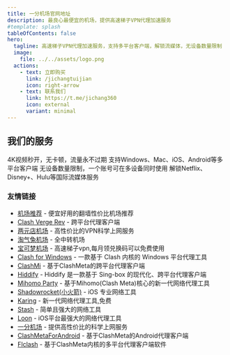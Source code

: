 ```yaml
---
title: 一分机场官网地址
description: 最良心最便宜的机场，提供高速梯子VPN代理加速服务
#template: splash
tableOfContents: false
hero:
  tagline: 高速梯子VPN代理加速服务，支持多平台客户端，解锁流媒体，无设备数量限制
  image:
    file: ../../assets/logo.png
  actions:
    - text: 立即购买
      link: /jichangtuijian
      icon: right-arrow
    - text: 联系我们
      link: https://t.me/jichang360
      icon: external
      variant: minimal
---
```



## 我们的服务

<CardGrid stagger>
	<Card title="高速稳定" icon="rocket">
		4K视频秒开，无卡顿，流量永不过期
	</Card>
	<Card title="多平台支持" icon="devices">
		支持Windows、Mac、iOS、Android等多平台客户端
	</Card>
	<Card title="无设备限制" icon="approve-check">
		无设备数量限制，一个账号可在多设备同时使用
	</Card>
	<Card title="流媒体解锁" icon="open-book">
		解锁Netflix、Disney+、Hulu等国际流媒体服务
	</Card>
</CardGrid>

### 友情链接
- [机场推荐](https://jichangtuijian.uk) - 便宜好用的翻墙性价比机场推荐
- [Clash Verge Rev](https://clash-verge-rev.org/) - 跨平台代理客户端
- [两元店机场](https://liangyuan.bid) - 高性价比的VPN科学上网服务
- [淘气兔机场](https://taoqitu.uk/) - 全中转机场
- [宝可梦机场](https://baokemeng.bid) - 高速梯子vpn,每月领兑换码可以免费使用
- [Clash for Windows](https://clashforwin.bid) - 一款基于 Clash 内核的 Windows 平台代理工具
- [ClashMi](https://clashmi.uk) - 基于ClashMeta的跨平台代理客户端
- [Hiddify](https://hiddifycn.org) - Hiddify 是一款基于 Sing-box 的现代化、跨平台代理客户端
- [Mihomo Party](https://mihomoparty.bid) - 基于Mihomo(Clash Meta)核心的新一代网络代理工具
- [Shadowrocket(小火箭)](https://shadowrocket.uk) - iOS 专业网络工具
- [Karing](https://karings.org) - 新一代网络代理工具,免费
- [Stash](https://stashapp.uk) - 简单且强大的网络工具
- [Loon](https://nsloon.uk) - iOS平台最强大的网络代理工具
- [一分机场](https://1fen.bid) - 提供高性价比的科学上网服务
- [ClashMetaForAndroid](https://clashmeta.bid) - 基于ClashMeta的Android代理客户端
- [Flclash](https://flclash.men) - 基于ClashMeta内核的多平台代理客户端软件